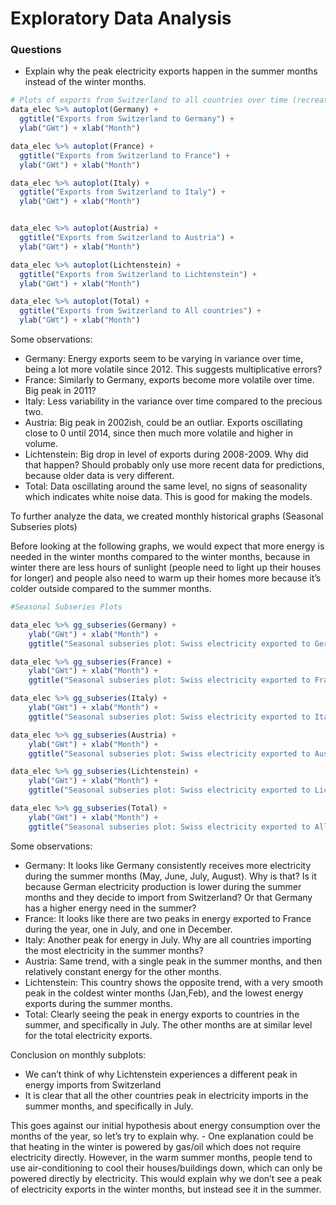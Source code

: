 # Exploratory Data Analysis

### Questions

- Explain why the peak electricity exports happen in the summer months instead of the winter months.

```r

# Plots of exports from Switzerland to all countries over time (recreating those from the slides)
data_elec %>% autoplot(Germany) + 
  ggtitle("Exports from Switzerland to Germany") +
  ylab("GWt") + xlab("Month")

data_elec %>% autoplot(France) + 
  ggtitle("Exports from Switzerland to France") +
  ylab("GWt") + xlab("Month")

data_elec %>% autoplot(Italy) + 
  ggtitle("Exports from Switzerland to Italy") +
  ylab("GWt") + xlab("Month")


data_elec %>% autoplot(Austria) + 
  ggtitle("Exports from Switzerland to Austria") +
  ylab("GWt") + xlab("Month")

data_elec %>% autoplot(Lichtenstein) + 
  ggtitle("Exports from Switzerland to Lichtenstein") +
  ylab("GWt") + xlab("Month")

data_elec %>% autoplot(Total) + 
  ggtitle("Exports from Switzerland to All countries") +
  ylab("GWt") + xlab("Month")

```

Some observations: 

- Germany: Energy exports seem to be varying in variance over time, being a lot more volatile since 2012. This suggests multiplicative errors? 
- France: Similarly to Germany, exports become more volatile over time. Big peak in 2011? 
- Italy: Less variability in the variance over time compared to the precious two. 
- Austria: Big peak in 2002ish, could be an outliar. Exports oscillating close to 0 until 2014, since then much more volatile and higher in volume.
- Lichtenstein: Big drop in level of exports during 2008-2009. Why did that happen? Should probably only use more recent data for predictions, because older data is very different. 
- Total: Data oscillating around the same level, no signs of seasonality which indicates white noise data. This is good for making the models. 


To further analyze the data, we created monthly historical graphs (Seasonal Subseries plots)

Before looking at the following graphs, we would expect that more energy is needed in the winter months compared to the winter months, because in winter there are less hours of sunlight (people need to light up their houses for longer) and people also need to warm up their homes more because it's colder outside compared to the summer months. 

```r

#Seasonal Subseries Plots

data_elec %>% gg_subseries(Germany) +
    ylab("GWt") + xlab("Month") +
    ggtitle("Seasonal subseries plot: Swiss electricity exported to Germany")

data_elec %>% gg_subseries(France) +
    ylab("GWt") + xlab("Month") +
    ggtitle("Seasonal subseries plot: Swiss electricity exported to France")

data_elec %>% gg_subseries(Italy) +
    ylab("GWt") + xlab("Month") +
    ggtitle("Seasonal subseries plot: Swiss electricity exported to Italy")

data_elec %>% gg_subseries(Austria) +
    ylab("GWt") + xlab("Month") +
    ggtitle("Seasonal subseries plot: Swiss electricity exported to Austria")

data_elec %>% gg_subseries(Lichtenstein) +
    ylab("GWt") + xlab("Month") +
    ggtitle("Seasonal subseries plot: Swiss electricity exported to Lichtenstein")

data_elec %>% gg_subseries(Total) +
    ylab("GWt") + xlab("Month") +
    ggtitle("Seasonal subseries plot: Swiss electricity exported to All countries")

```

Some observations: 

- Germany: It looks like Germany consistently receives more electricity during the summer months (May, June, July, August). Why is that? Is it because German electricity production is lower during the summer months and they decide to import from Switzerland? Or that Germany has a higher energy need in the summer?
- France: It looks like there are two peaks in energy exported to France during the year, one in July, and one in December.  
- Italy: Another peak for energy in July. Why are all countries importing the most electricity in the summer months? 
- Austria: Same trend, with a single peak in the summer months, and then relatively constant energy for the other months.
- Lichtenstein: This country shows the opposite trend, with a very smooth peak in the coldest winter months (Jan,Feb), and the lowest energy exports during the summer months.  
- Total: Clearly seeing the peak in energy exports to countries in the summer, and specifically in July. The other months are at similar level for the total electricity exports.


Conclusion on monthly subplots: 

- We can't think of why Lichtenstein experiences a different peak in energy imports from Switzerland 
- It is clear that all the other countries peak in electricity imports in the summer months, and specifically in July. 

This goes against our initial hypothesis about energy consumption over the months of the year, so let's try to explain why. 
- One explanation could be that heating in the winter is powered by gas/oil which does not require electricity directly. However, in the warm summer months, people tend to use air-conditioning to cool their houses/buildings down, which can only be powered directly by electricity. This would explain why we don't see a peak of electricity exports in the winter months, but instead see it in the summer. 
